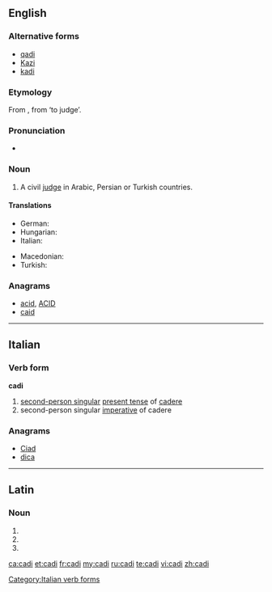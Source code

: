 {{also|cadı}}
==English==

===Alternative forms===
* [[qadi]]
* [[Kazi]]
* [[kadi]]

===Etymology===
From {{etyl|ar}} '''{{Arab|[[قاضي]]}}''', from '''{{Arab|[[قض]]}}''' ‘to judge’.

===Pronunciation===
* {{IPA|/ˈkɑːdi/}}

===Noun===
{{en-noun}}

# A civil [[judge]] in Arabic, Persian or Turkish countries.

====Translations====
{{trans-top|a civil judge}}
* German: {{t+|de|Kadi|m}}
* Hungarian: {{t-|hu|kádi}}
* Italian: {{t|it|cadì|m}}
{{trans-mid}}
* Macedonian: {{t|mk|кадија|m|tr=kádija}}
* Turkish: {{t+|tr|kadı}}
{{trans-bottom}}

===Anagrams===
* [[acid#English|acid]], [[ACID#English|ACID]]
* [[caid#English|caid]]

----

==Italian==

===Verb form===
'''cadi'''

# [[second-person singular]] [[present tense]] of [[cadere]]
# second-person singular [[imperative]] of cadere

===Anagrams===
* [[Ciad#Italian|Ciad]]
* [[dica#Italian|dica]]

[[Category:Italian verb forms]]

----

==Latin==

===Noun===
{{la-noun-form|cadī}}

# {{inflection of|cadus|cadus|nom|p|lang=la}}
# {{inflection of|cadus|cadus|gen|s|lang=la}}
# {{inflection of|cadus|cadus|voc|p|lang=la}}

[[ca:cadi]]
[[et:cadi]]
[[fr:cadi]]
[[my:cadi]]
[[ru:cadi]]
[[te:cadi]]
[[vi:cadi]]
[[zh:cadi]]
